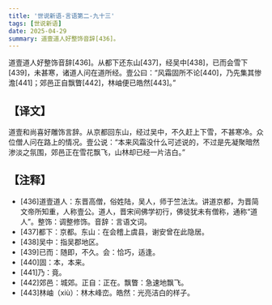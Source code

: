 ```yaml
---
title: '世说新语-言语第二-九十三'
tags: [世说新语]
date: 2025-04-29
summary: 道壹道人好整饰音辞[436]。
---
```


道壹道人好整饰音辞[436]。从都下还东山[437]，经吴中[438]，已而会雪下[439]，未甚寒，诸道人问在道所经。壹公曰：“风霜固所不论[440]，乃先集其惨澹[441]；郊邑正自飘瞥[442]，林岫便已皓然[443]。”

## 【译文】

道壹和尚喜好雕饰言辞。从京都回东山，经过吴中，不久赶上下雪，不甚寒冷。众位僧人问在路上的情况。壹公说：“本来风霜没什么可述说的，不过是先凝聚暗然渗淡之氛围，郊邑正在雪花飘飞，山林却已经一片洁白。”

## 【注释】

- [436]道壹道人：东晋高僧，俗姓陆，吴人，师于竺法汰。讲道京都，为晋简文帝所知重，人称壹公。道人，晋宋间佛学初行，佛徒犹未有僧称，通称“道人”。整饰：调整修饰。音辞：言语文词。
- [437]都下：京都。东山：在会稽上虞县，谢安曾在此隐居。
- [438]吴中：指吴郡地区。
- [439]已而：随即，不久。会：恰巧，适逢。
- [440]固：本，本来。
- [441]乃：竟。
- [442]郊邑：城郊。正自：正在。飘瞥：急速地飘飞。
- [443]林岫（xiù）：林木峰峦。皓然：光亮洁白的样子。

